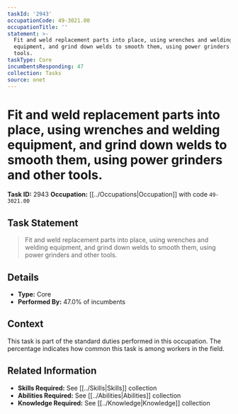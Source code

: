 ```yaml
---
taskId: '2943'
occupationCode: 49-3021.00
occupationTitle: ''
statement: >-
  Fit and weld replacement parts into place, using wrenches and welding
  equipment, and grind down welds to smooth them, using power grinders and other
  tools.
taskType: Core
incumbentsResponding: 47
collection: Tasks
source: onet
---
```

# Fit and weld replacement parts into place, using wrenches and welding equipment, and grind down welds to smooth them, using power grinders and other tools.

**Task ID:** 2943
**Occupation:** [[../Occupations|Occupation]] with code `49-3021.00`

## Task Statement

> Fit and weld replacement parts into place, using wrenches and welding equipment, and grind down welds to smooth them, using power grinders and other tools.

## Details

- **Type:** Core
- **Performed By:** 47.0% of incumbents

## Context

This task is part of the standard duties performed in this occupation. The percentage indicates how common this task is among workers in the field.

## Related Information

- **Skills Required:** See [[../Skills|Skills]] collection
- **Abilities Required:** See [[../Abilities|Abilities]] collection
- **Knowledge Required:** See [[../Knowledge|Knowledge]] collection
